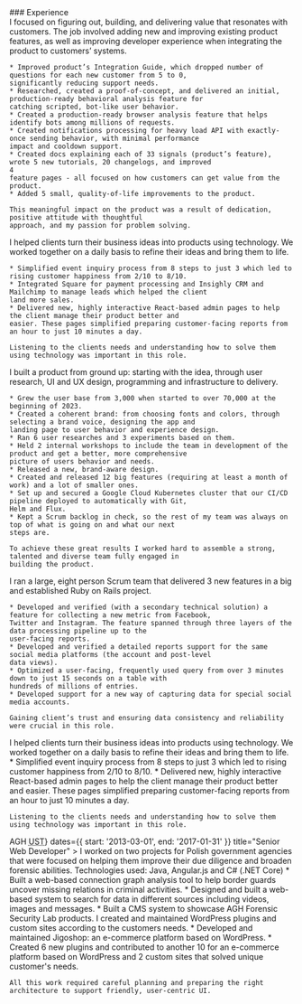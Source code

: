 <ResumeSectionHeader>
  ### Experience
</ResumeSectionHeader>

<div className="border-l border-accent ml-2 my-6 pl-6 flex flex-col gap-10">
  <ResumeExperience
    company="Castle Intelligence Inc."
    dates={{ start: '2024-01-01', end: '2025-02-01' }}
    title="Staff Software Engineer"
  >
    I focused on figuring out, building, and delivering value that resonates with customers. The job involved adding new
    and improving existing product features, as well as improving developer experience when integrating the product to
    customers’ systems.

    * Improved product’s Integration Guide, which dropped number of questions for each new customer from 5 to 0,
    significantly reducing support needs.
    * Researched, created a proof-of-concept, and delivered an initial, production-ready behavioral analysis feature for
    catching scripted, bot-like user behavior.
    * Created a production-ready browser analysis feature that helps identify bots among millions of requests.
    * Created notifications processing for heavy load API with exactly-once sending behavior, with minimal performance
    impact and cooldown support.
    * Created docs explaining each of 33 signals (product’s feature), wrote 5 new tutorials, 20 changelogs, and improved
    4
    feature pages - all focused on how customers can get value from the product.
    * Added 5 small, quality-of-life improvements to the product.

    This meaningful impact on the product was a result of dedication, positive attitude with thoughtful
    approach, and my passion for problem solving.
  </ResumeExperience>
  <ResumeExperience
    company="u2i LLC"
    dates={{ start: '2023-05-01', end: '2023-12-31' }}
    title="Senior Software Engineer"
  >
    I helped clients turn their business ideas into products using technology. We worked together on a daily basis to
    refine their ideas and bring them to life.

    * Simplified event inquiry process from 8 steps to just 3 which led to rising customer happiness from 2/10 to 8/10.
    * Integrated Square for payment processing and Insighly CRM and Mailchimp to manage leads which helped the client
    land more sales.
    * Delivered new, highly interactive React-based admin pages to help the client manage their product better and
    easier. These pages simplified preparing customer-facing reports from an hour to just 10 minutes a day.

    Listening to the clients needs and understanding how to solve them using technology was important in this role.
  </ResumeExperience>
  <ResumeExperience
    company="u2i LLC (RetroTool)"
    dates={{ start: '2020-03-01', end: '2023-05-01' }}
    title="Product Manager"
  >
    I built a product from ground up: starting with the idea, through user research, UI and UX design, programming and
    infrastructure to delivery.

    * Grew the user base from 3,000 when started to over 70,000 at the beginning of 2023.
    * Created a coherent brand: from choosing fonts and colors, through selecting a brand voice, designing the app and
    landing page to user behavior and experience design.
    * Ran 6 user researches and 3 experiments based on them.
    * Held 2 internal workshops to include the team in development of the product and get a better, more comprehensive
    picture of users behavior and needs.
    * Released a new, brand-aware design.
    * Created and released 12 big features (requiring at least a month of work) and a lot of smaller ones.
    * Set up and secured a Google Cloud Kubernetes cluster that our CI/CD pipeline deployed to automatically with Git,
    Helm and Flux.
    * Kept a Scrum backlog in check, so the rest of my team was always on top of what is going on and what our next
    steps are.

    To achieve these great results I worked hard to assemble a strong, talented and diverse team fully engaged in
    building the product.
  </ResumeExperience>
  <ResumeExperience
    company="u2i LLC"
    dates={{ start: '2019-02-01', end: '2020-02-28' }}
    title="Tech Lead"
  >
    I ran a large, eight person Scrum team that delivered 3 new features in a big and
    established Ruby on Rails project.

    * Developed and verified (with a secondary technical solution) a feature for collecting a new metric from Facebook,
    Twitter and Instagram. The feature spanned through three layers of the data processing pipeline up to the
    user-facing reports.
    * Developed and verified a detailed reports support for the same social media platforms (the account and post-level
    data views).
    * Optimized a user-facing, frequently used query from over 3 minutes down to just 15 seconds on a table with
    hundreds of millions of entries.
    * Developed support for a new way of capturing data for special social media accounts.

    Gaining client’s trust and ensuring data consistency and reliability were crucial in this role.
  </ResumeExperience>
  <ResumeExperience
    company="u2i LLC"
    dates={{ start: '2017-02-01', end: '2019-01-31' }}
    title="Software Engineer"
  >
    I helped clients turn their business ideas into products using technology. We worked together on a daily basis to
    refine their ideas and bring them to life.
    * Simplified event inquiry process from 8 steps to just 3 which led to rising customer happiness from 2/10 to 8/10.
    * Delivered new, highly interactive React-based admin pages to help the client manage their product better and
    easier. These pages simplified preparing customer-facing reports from an hour to just 10 minutes a day.

    Listening to the clients needs and understanding how to solve them using technology was important in this role.
  </ResumeExperience>
  <ResumeExperience
    company={<>AGH <abbr title="University of Science and Technology">UST</abbr></>}
    dates={{ start: '2013-03-01', end: '2017-01-31' }}
    title="Senior Web Developer"
  >
    I worked on two projects for Polish government agencies that were focused on helping them improve their due
    diligence and broaden forensic abilities. Technologies used: Java, Angular.js and C# (.NET Core)
    * Built a web-based connection graph analysis tool to help border guards uncover missing relations in criminal
    activities.
    * Designed and built a web-based system to search for data in different sources including videos, images and
    messages.
    * Built a CMS system to showcase AGH Forensic Security Lab products.
  </ResumeExperience>
  <ResumeExperience
    company="OptArt"
    dates={{ start: '2008-01-01', end: '2015-05-31' }}
    title="WordPress Plugins Developer"
  >
    I created and maintained WordPress plugins and custom sites according to the customers needs.
    * Developed and maintained Jigoshop: an e-commerce platform based on WordPress.
    * Created 6 new plugins and contributed to another 10 for an e-commerce platform based on WordPress and 2 custom
    sites that solved unique customer's needs.

    All this work required careful planning and preparing the right architecture to support friendly, user-centric UI.
  </ResumeExperience>
</div>
